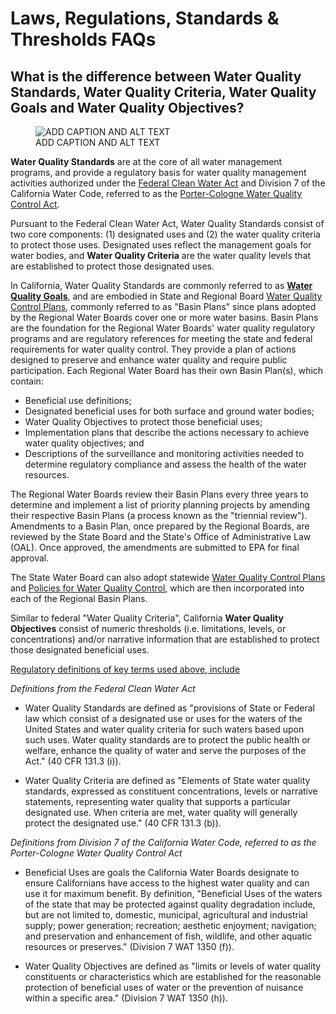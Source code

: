 # Laws, Regulations, Standards & Thresholds FAQs

## What is the difference between Water Quality Standards, Water Quality Criteria, Water Quality Goals and Water Quality Objectives?

![ADD CAPTION AND ALT TEXT](/images/fed-state-terms.jpg)

**Water Quality Standards** are at the core of all water management programs, and provide a regulatory basis for water quality management activities authorized under the [Federal Clean Water Act](https://www.epa.gov/laws-regulations/summary-clean-water-act) and Division 7 of the California Water Code, referred to as the [Porter-Cologne Water Quality Control Act](http://www.waterboards.ca.gov/laws_regulations/docs/portercologne.pdf).  

Pursuant to the Federal Clean Water Act, Water Quality Standards consist of two core components: (1) designated uses and (2) the water quality criteria to protect those uses. Designated uses reflect the management goals for water bodies, and **Water Quality Criteria** are the water quality levels that are established to protect those designated uses. 

In California, Water Quality Standards are commonly referred to as [**Water Quality Goals**](https://www.waterboards.ca.gov/water_issues/programs/water_quality_goals/), and are embodied in State and Regional Board [Water Quality Control Plans](https://www.waterboards.ca.gov/plans_policies/#plans), commonly referred to as \"Basin Plans\" since plans adopted by the Regional Water Boards cover one or more water basins. Basin Plans are the foundation for the Regional Water Boards\' water quality regulatory programs and are regulatory references for meeting the state and federal requirements for water quality control. They provide a plan of actions designed to preserve and enhance water quality and require public participation. Each Regional Water Board has their own Basin Plan(s), which contain:

-   Beneficial use definitions;
-   Designated beneficial uses for both surface and ground water bodies;
-   Water Quality Objectives to protect those beneficial uses;
-   Implementation plans that describe the actions necessary to achieve water quality objectives; and
-   Descriptions of the surveillance and monitoring activities needed to determine regulatory compliance and assess the health of the water resources.

The Regional Water Boards review their Basin Plans every three years to determine and implement a list of priority planning projects by amending their respective Basin Plans (a process known as the \"triennial review\"). Amendments to a Basin Plan, once prepared by the Regional Boards, are reviewed by the State Board and the State\'s Office of Administrative Law (OAL). Once approved, the amendments are submitted to EPA for final approval.

The State Water Board can also adopt statewide [Water Quality Control Plans](https://www.waterboards.ca.gov/plans_policies/#plans) and [Policies for Water Quality Control](https://www.waterboards.ca.gov/plans_policies/#policies), which are then incorporated into each of the Regional Basin Plans. 

Similar to federal \"Water Quality Criteria\", California **Water Quality Objectives** consist of numeric thresholds (i.e. limitations, levels, or concentrations) and/or narrative information that are established to protect those designated beneficial uses.

[Regulatory definitions of key terms used above, include]{.underline}

*Definitions from the Federal Clean Water Act*

-   Water Quality Standards are defined as \"provisions of State or Federal law which consist of a designated use or uses for the waters of the United States and water quality criteria for such waters based upon such uses. Water quality standards are to protect the public health or welfare, enhance the quality of water and serve the purposes of the Act.\" (40 CFR 131.3 (i)).

-   Water Quality Criteria are defined as \"Elements of State water quality standards, expressed as constituent concentrations, levels or narrative statements, representing water quality that supports a particular designated use. When criteria are met, water quality will generally protect the designated use.\" (40 CFR 131.3 (b)).

*Definitions from Division 7 of the California Water Code, referred to as the Porter-Cologne Water Quality Control Act*

-   Beneficial Uses are goals the California Water Boards designate to ensure Californians have access to the highest water quality and can use it for maximum benefit. By definition, \"Beneficial Uses of the waters of the state that may be protected against quality degradation include, but are not limited to, domestic, municipal, agricultural and industrial supply; power generation; recreation; aesthetic enjoyment; navigation; and preservation and enhancement of fish, wildlife, and other aquatic resources or preserves.\" (Division 7 WAT 1350 (f)).

-   Water Quality Objectives are defined as \"limits or levels of water quality constituents or characteristics which are established for the reasonable protection of beneficial uses of water or the prevention of nuisance within a specific area.\" (Division 7 WAT 1350 (h)).
